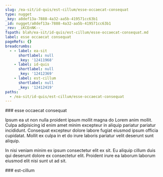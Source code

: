 ```yaml
---
slug: /ea-sit/id-quis/est-cillum/esse-occaecat-consequat
type: nugget
_key: a8def13a-7888-4a32-aa5b-419571cc63b1
_id: nugget/a8def13a-7888-4a32-aa5b-419571cc63b1
_rev: _iKCEnNK--_
fspath: blah/ea-sit/id-quis/est-cillum/esse-occaecat-consequat.md
label: esse occaecat consequat
pageRefs: {}
breadcrumbs:
  - - label: ea-sit
      shortlabel: null
      _key: '12411968'
    - label: id-quis
      shortlabel: null
      _key: '12412369'
    - label: est-cillum
      shortlabel: null
      _key: '12412419'
paths:
  - /ea-sit/id-quis/est-cillum/esse-occaecat-consequat
---
```


<NuggetArea>
<Nugget slug="/ea-sit/id-quis/est-cillum/esse-occaecat-consequat" type="nugget" _key="a8def13a-7888-4a32-aa5b-419571cc63b1" _id="nugget/a8def13a-7888-4a32-aa5b-419571cc63b1" _rev="_iKCEnNK--_" fspath="blah/ea-sit/id-quis/est-cillum/esse-occaecat-consequat.md" label="esse occaecat consequat" paths="/ea-sit/id-quis/est-cillum/esse-occaecat-consequat">
<NuggetBody>
### esse occaecat consequat

Ipsum ea ut non nulla proident ipsum mollit magna do Lorem anim mollit. Culpa adipisicing id enim amet minim excepteur in aliquip pariatur pariatur incididunt. Consequat excepteur dolore labore fugiat eiusmod ipsum officia cupidatat. Mollit ex culpa in et do irure laboris pariatur velit deserunt sunt aliquip.

In nisi veniam minim ex ipsum consectetur elit ex sit. Eu aliquip cillum duis qui deserunt dolore ex consectetur elit. Proident irure ea laborum laborum eiusmod elit nisi sunt ut ad sit.

</NuggetBody>
<Breadcrumbs>
<Crumbs>
<Crumb _key="12411968" label="ea-sit" /><Crumb _key="12412369" label="id-quis" /><Crumb _key="12412419" label="est-cillum" />
</Crumbs>
</Breadcrumbs>
</Nugget>

<NuggetsInbound>
</NuggetsInbound>
<NuggetsOutbound>
</NuggetsOutbound>
</NuggetArea>
<PassagesInbound>
<Passage direction="inbound" type="passage" _key="12412419" _id="passage/12412419" _rev="_iKCEnNK---" label="est-cillum" passage="est-cillum" fspath="blah/ea-sit/id-quis/est-cillum" paths="/ea-sit/id-quis/est-cillum" slug="/ea-sit/id-quis/est-cillum">
<NuggetBody>
### est-cillum

</NuggetBody>
<Breadcrumbs>
<Crumbs>
<Crumb _key="12411968" label="ea-sit" /><Crumb _key="12412369" label="id-quis" />
</Crumbs>
</Breadcrumbs>
</Passage>

</PassagesInbound>
<PassagesOutbound>
</PassagesOutbound>